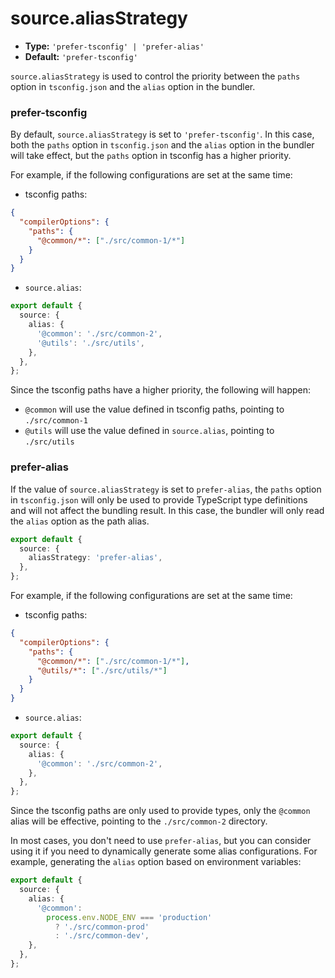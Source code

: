# source.aliasStrategy

- **Type:** `'prefer-tsconfig' | 'prefer-alias'`
- **Default:** `'prefer-tsconfig'`

`source.aliasStrategy` is used to control the priority between the `paths` option in `tsconfig.json` and the `alias` option in the bundler.

### prefer-tsconfig

By default, `source.aliasStrategy` is set to `'prefer-tsconfig'`. In this case, both the `paths` option in `tsconfig.json` and the `alias` option in the bundler will take effect, but the `paths` option in tsconfig has a higher priority.

For example, if the following configurations are set at the same time:

- tsconfig paths:

```json title="tsconfig.json"
{
  "compilerOptions": {
    "paths": {
      "@common/*": ["./src/common-1/*"]
    }
  }
}
```

- `source.alias`:

```ts
export default {
  source: {
    alias: {
      '@common': './src/common-2',
      '@utils': './src/utils',
    },
  },
};
```

Since the tsconfig paths have a higher priority, the following will happen:

- `@common` will use the value defined in tsconfig paths, pointing to `./src/common-1`
- `@utils` will use the value defined in `source.alias`, pointing to `./src/utils`

### prefer-alias

If the value of `source.aliasStrategy` is set to `prefer-alias`, the `paths` option in `tsconfig.json` will only be used to provide TypeScript type definitions and will not affect the bundling result. In this case, the bundler will only read the `alias` option as the path alias.

```ts
export default {
  source: {
    aliasStrategy: 'prefer-alias',
  },
};
```

For example, if the following configurations are set at the same time:

- tsconfig paths:

```json title="tsconfig.json"
{
  "compilerOptions": {
    "paths": {
      "@common/*": ["./src/common-1/*"],
      "@utils/*": ["./src/utils/*"]
    }
  }
}
```

- `source.alias`:

```ts
export default {
  source: {
    alias: {
      '@common': './src/common-2',
    },
  },
};
```

Since the tsconfig paths are only used to provide types, only the `@common` alias will be effective, pointing to the `./src/common-2` directory.

In most cases, you don't need to use `prefer-alias`, but you can consider using it if you need to dynamically generate some alias configurations. For example, generating the `alias` option based on environment variables:

```ts
export default {
  source: {
    alias: {
      '@common':
        process.env.NODE_ENV === 'production'
          ? './src/common-prod'
          : './src/common-dev',
    },
  },
};
```
